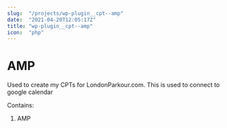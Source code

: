 ```yaml
---
slug:  "/projects/wp-plugin__cpt--amp"
date:  "2021-04-20T12:05:17Z"
title: "wp-plugin__cpt--amp"
icon:  "php"
---
```


# AMP

Used to create my CPTs for LondonParkour.com. This is used to connect to google calendar

Contains:

1. AMP
